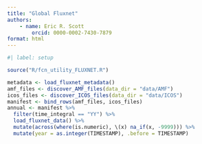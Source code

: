 ```yaml
---
title: "Global Fluxnet"
authors:
    - name: Eric R. Scott
        orcid: 0000-0002-7430-7879
format: html
---
```



```r
#| label: setup

source("R/fcn_utility_FLUXNET.R")
```



```r
metadata <- load_fluxnet_metadata()
amf_files <- discover_AMF_files(data_dir = "data/AMF")
icos_files <- discover_ICOS_files(data_dir = "data/ICOS")
manifest <- bind_rows(amf_files, icos_files)
annual <- manifest %>%
  filter(time_integral == "YY") %>%
  load_fluxnet_data() %>%
  mutate(across(where(is.numeric), \(x) na_if(x, -9999))) %>%
  mutate(year = as.integer(TIMESTAMP), .before = TIMESTAMP)
```